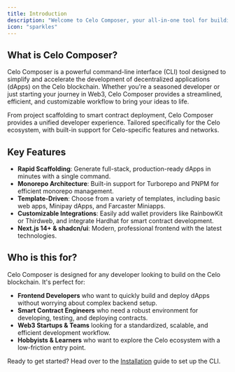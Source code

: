 ```yaml
---
title: Introduction
description: "Welcome to Celo Composer, your all-in-one tool for building on the Celo blockchain."
icon: "sparkles"
---
```


## What is Celo Composer?

Celo Composer is a powerful command-line interface (CLI) tool designed to simplify and accelerate the development of decentralized applications (dApps) on the Celo blockchain. Whether you're a seasoned developer or just starting your journey in Web3, Celo Composer provides a streamlined, efficient, and customizable workflow to bring your ideas to life.

<CardGroup cols={2}>
  <Card title="All-in-One Solution" icon="box-archive">
    From project scaffolding to smart contract deployment, Celo Composer
    provides a unified developer experience.
  </Card>
  <Card title="Built for Celo" icon="leaf">
    Tailored specifically for the Celo ecosystem, with built-in support for
    Celo-specific features and networks.
  </Card>
</CardGroup>

## Key Features

- **Rapid Scaffolding**: Generate full-stack, production-ready dApps in minutes with a single command.
- **Monorepo Architecture**: Built-in support for Turborepo and PNPM for efficient monorepo management.
- **Template-Driven**: Choose from a variety of templates, including basic web apps, Minipay dApps, and Farcaster Miniapps.
- **Customizable Integrations**: Easily add wallet providers like RainbowKit or Thirdweb, and integrate Hardhat for smart contract development.
- **Next.js 14+ & shadcn/ui**: Modern, professional frontend with the latest technologies.

## Who is this for?

Celo Composer is designed for any developer looking to build on the Celo blockchain. It's perfect for:

- **Frontend Developers** who want to quickly build and deploy dApps without worrying about complex backend setup.
- **Smart Contract Engineers** who need a robust environment for developing, testing, and deploying contracts.
- **Web3 Startups & Teams** looking for a standardized, scalable, and efficient development workflow.
- **Hobbyists & Learners** who want to explore the Celo ecosystem with a low-friction entry point.

Ready to get started? Head over to the [Installation](/getting-started/installation) guide to set up the CLI.
